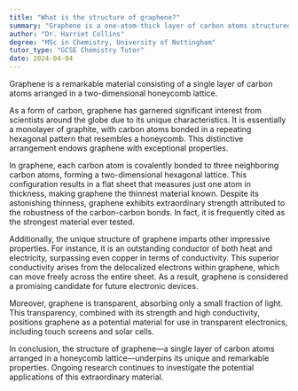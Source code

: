 ```yaml
---
title: "What is the structure of graphene?"
summary: "Graphene is a one-atom-thick layer of carbon atoms structured in a two-dimensional honeycomb lattice, known for its unique properties and potential applications in various fields."
author: "Dr. Harriet Collins"
degree: "MSc in Chemistry, University of Nottingham"
tutor_type: "GCSE Chemistry Tutor"
date: 2024-04-04
---
```


Graphene is a remarkable material consisting of a single layer of carbon atoms arranged in a two-dimensional honeycomb lattice.

As a form of carbon, graphene has garnered significant interest from scientists around the globe due to its unique characteristics. It is essentially a monolayer of graphite, with carbon atoms bonded in a repeating hexagonal pattern that resembles a honeycomb. This distinctive arrangement endows graphene with exceptional properties.

In graphene, each carbon atom is covalently bonded to three neighboring carbon atoms, forming a two-dimensional hexagonal lattice. This configuration results in a flat sheet that measures just one atom in thickness, making graphene the thinnest material known. Despite its astonishing thinness, graphene exhibits extraordinary strength attributed to the robustness of the carbon-carbon bonds. In fact, it is frequently cited as the strongest material ever tested.

Additionally, the unique structure of graphene imparts other impressive properties. For instance, it is an outstanding conductor of both heat and electricity, surpassing even copper in terms of conductivity. This superior conductivity arises from the delocalized electrons within graphene, which can move freely across the entire sheet. As a result, graphene is considered a promising candidate for future electronic devices.

Moreover, graphene is transparent, absorbing only a small fraction of light. This transparency, combined with its strength and high conductivity, positions graphene as a potential material for use in transparent electronics, including touch screens and solar cells.

In conclusion, the structure of graphene—a single layer of carbon atoms arranged in a honeycomb lattice—underpins its unique and remarkable properties. Ongoing research continues to investigate the potential applications of this extraordinary material.
    